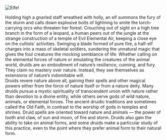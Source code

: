 
![Elfe!](https://www.dndbeyond.com/avatars/thumbnails/6/346/420/618/636272691461725405.png "Elfe")

<Paragraph className="mt-4">
	Holding high a gnarled staff wreathed with holly, an elf summons the fury of the storm and calls down explosive bolts of lightning to smite the torch-carrying orcs who threaten her forest.
</Paragraph>

<Paragraph className="mt-4">
	Crouching out of sight on a high tree branch in the form of a leopard, a human peers out of the jungle at the strange construction of a temple of Evil Elemental Air, keeping a close eye on the cultists’ activities.
</Paragraph>

<Paragraph className="mt-4">
	Swinging a blade formed of pure fire, a half-elf charges into a mass of skeletal soldiers, sundering the unnatural magic that gives the foul creatures the mocking semblance of life.
</Paragraph>

<Paragraph className="mt-4">
	Whether calling on the elemental forces of nature or emulating the creatures of the animal world, druids are an embodiment of nature’s resilience, cunning, and fury. They claim no mastery over nature. Instead, they see themselves as extensions of nature’s indomitable will.
</Paragraph>

<Section title="Power of nature">

<Paragraph>
	Druids revere nature above all, gaining their spells and other magical powers either from the force of nature itself or from a nature deity. Many druids pursue a mystic spirituality of transcendent union with nature rather than devotion to a divine entity, while others serve gods of wild nature, animals, or elemental forces. The ancient druidic traditions are sometimes called the Old Faith, in contrast to the worship of gods in temples and shrines.
</Paragraph>


<Paragraph>
	Druid spells are oriented toward nature and animals — the power of tooth and claw, of sun and moon, of fire and storm. Druids also gain the ability to take on animal forms, and some druids make a particular study of this practice, even to the point where they prefer animal form to their natural form.
</Paragraph>

</Section>